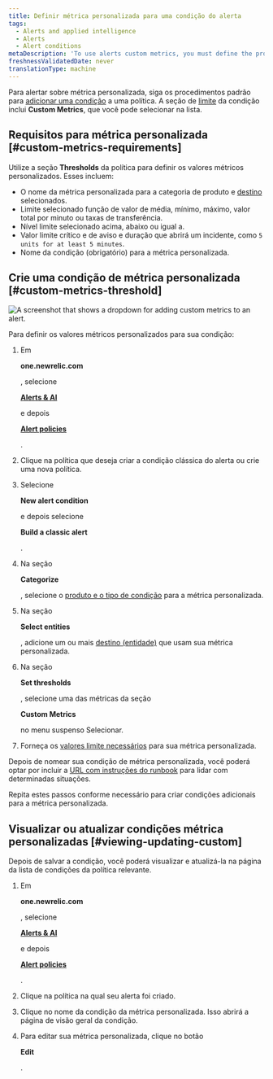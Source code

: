 ```yaml
---
title: Definir métrica personalizada para uma condição do alerta
tags:
  - Alerts and applied intelligence
  - Alerts
  - Alert conditions
metaDescription: 'To use alerts custom metrics, you must define the product and entity, select the exact custom metric name, and define the thresholds.'
freshnessValidatedDate: never
translationType: machine
---
```



Para alertar sobre métrica personalizada, siga os procedimentos padrão para [adicionar uma condição](/docs/alerts-applied-intelligence/new-relic-alerts/alert-conditions/create-alert-conditions) a uma política. A seção de [limite](/docs/alerts-applied-intelligence/new-relic-alerts/advanced-alerts/advanced-techniques/set-thresholds-alert-condition) da condição inclui <DoNotTranslate>**Custom Metrics**</DoNotTranslate>, que você pode selecionar na lista.

## Requisitos para métrica personalizada [#custom-metrics-requirements]

Utilize a seção <DoNotTranslate>**Thresholds**</DoNotTranslate> da política para definir os valores métricos personalizados. Esses incluem:

* O nome da métrica personalizada para a categoria de produto e [destino](/docs/alerts/new-relic-alerts-beta/configuring-alert-policies/select-product-targets-alert-condition) selecionados.
* Limite selecionado função de valor de média, mínimo, máximo, valor total por minuto ou taxas de transferência.
* Nível limite selecionado acima, abaixo ou igual a.
* Valor limite crítico e de aviso e duração que abrirá um incidente, como `5 units for at least 5 minutes`.
* Nome da condição (obrigatório) para a métrica personalizada.

## Crie uma condição de métrica personalizada [#custom-metrics-threshold]

<img
  title="Set custom metrics on your alerts"
  alt="A screenshot that shows a dropdown for adding custom metrics to an alert."
  src={alertsCustomMetrics}
/>

Para definir os valores métricos personalizados para sua condição:

1. Em

   <DoNotTranslate>**one.newrelic.com**</DoNotTranslate>

   , selecione

   <DoNotTranslate>[**Alerts & AI**](https://one.newrelic.com/alerts-ai)</DoNotTranslate>

   e depois

   <DoNotTranslate>[**Alert policies**](https://one.newrelic.com/alerts-ai/condition-builder/policy-list)</DoNotTranslate>

   .

2. Clique na política que deseja criar a condição clássica do alerta ou crie uma nova política.

3. Selecione

   <DoNotTranslate>**New alert condition**</DoNotTranslate>

   e depois selecione

   <DoNotTranslate>**Build a classic alert**</DoNotTranslate>

   .

4. Na seção

   <DoNotTranslate>**Categorize**</DoNotTranslate>

   , selecione o [produto e o tipo de condição](/docs/alerts-applied-intelligence/new-relic-alerts/alert-conditions/create-alert-conditions) para a métrica personalizada.

5. Na seção

   <DoNotTranslate>**Select entities**</DoNotTranslate>

   , adicione um ou mais [destino (entidade)](/docs/alerts/new-relic-alerts-beta/configuring-alert-policies/select-product-targets-alert-condition) que usam sua métrica personalizada.

6. Na seção

   <DoNotTranslate>**Set thresholds**</DoNotTranslate>

   , selecione uma das métricas da seção

   <DoNotTranslate>**Custom Metrics**</DoNotTranslate>

   no menu suspenso Selecionar.

7. Forneça os [valores limite necessários](#custom-metrics-requirements) para sua métrica personalizada.

Depois de nomear sua condição de métrica personalizada, você poderá optar por incluir a [URL com instruções do runbook](/docs/alerts-applied-intelligence/new-relic-alerts/advanced-alerts/understand-technical-concepts/provide-runbook-instructions-alert-activity) para lidar com determinadas situações.

Repita estes passos conforme necessário para criar condições adicionais para a métrica personalizada.

## Visualizar ou atualizar condições métrica personalizadas [#viewing-updating-custom]

Depois de salvar a condição, você poderá visualizar e atualizá-la na página da lista de condições da política relevante.

1. Em

   <DoNotTranslate>**one.newrelic.com**</DoNotTranslate>

   , selecione

   <DoNotTranslate>[**Alerts & AI**](https://one.newrelic.com/alerts-ai)</DoNotTranslate>

   e depois

   <DoNotTranslate>[**Alert policies**](https://one.newrelic.com/alerts-ai/condition-builder/policy-list)</DoNotTranslate>

   .

2. Clique na política na qual seu alerta foi criado.

3. Clique no nome da condição da métrica personalizada. Isso abrirá a página de visão geral da condição.

4. Para editar sua métrica personalizada, clique no botão

   <DoNotTranslate>**Edit**</DoNotTranslate>

   .